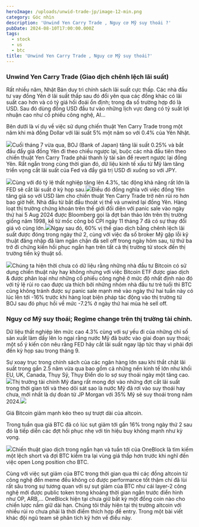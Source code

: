```yaml
---
heroImage: /uploads/unwid-trade-jp/image-12-min.png
category: Góc nhìn
description: 'Unwind Yen Carry Trade , Nguy cơ Mỹ suy thoái ?'
pubDate: 2024-08-10T17:00:00.000Z
tags:
  - stock
  - us
  - btc
title: 'Unwind Yen Carry Trade , Nguy cơ Mỹ suy thoái?'
---
```


### Unwind Yen Carry Trade (Giao dịch chênh lệch lãi suất)

Rất nhiều năm, Nhật Bản duy trì chính sách lãi suất cực thấp. Các nhà đầu tư vay đồng Yên ở lãi suất thấp sau đó đổi yên qua các đồng khác có lãi suất cao hơn và có tỷ giá hối đoái ổn định; trong đa số trường hợp đó là USD. Sau đó dùng đồng USD đầu tư vào những lịch vực đang có tỷ suất lợi nhuận cao như cổ phiếu công nghệ, AI… 

Bên dưới là ví dụ về việc sử dụng chiến thuật Yen Carry Trade trong một năm khi mà đồng Dollar với lãi suất 5% một năm so với 0.4% của Yên Nhật.

![](/uploads/unwid-trade-jp/2.png)Cuối tháng 7 vừa qua, BOJ (Bank of Japan) tăng lãi suất 0.25% và bắt đầu đẩy giá đồng Yên đi theo chiều ngược lại, buộc các nhà đầu tiên theo chiến thuật Yen Carry Trade phải thanh lý tài sản để revert ngược lại đồng Yên. Rất ngắn trong cùng thời gian đó, dữ liệu kinh tế xấu từ Mỹ làm tăng triển vọng cắt lãi suất của Fed và đẩy giá trị USD đi xuống so với JPY.

![](/uploads/unwid-trade-jp/2.png)Cùng với đó tỷ lệ thất nghiệp tăng lên 4.3%, tác động khả năng rất lớn là FED sẽ cắt lãi suất ở kỳ họp sau.![](/uploads/unwid-trade-jp/3.png)Điều đó đồng nghĩa với việc đồng Yên tăng giá so với USD làm cho chiến thuật Yen Carry Trade trở nên rủi ro hơn bao giờ hết. Nhà đầu từ bắt đầu thoát vị thế và unwind lại đồng Yên. Hàng loạt thị trường chứng khoán trên thế giới đối diện với panic sale vào ngày thứ hai 5 Aug 2024 được Bloomberg gọi là đợt bán tháo lớn trên thị trường giống năm 1998, kể từ mốc công bố CPI ngày 11 tháng 7 đã có sự thay đổi giá vô cùng lớn.![](/uploads/unwid-trade-jp/4.png)Ngay sau đó, 60% vị thế giao dịch bằng chênh lệch lãi suất được đóng trong ngày thứ 2, cùng với việc đa số broker Mỹ gặp lỗi kỹ thuật đăng nhập đã làm ngăn chặn đà sell off trong ngày hôm sau, từ thứ ba trở đi chứng kiến hồi phục ngắn hạn trên tất cả thị trường từ stock đến thị trường tiền kỹ thuật số.

![](/uploads/unwid-trade-jp/5.png)Chúng ta hiện thời chưa có dữ liệu rằng những nhà đầu tư Bitcoin có sử dụng chiến thuật này hay không nhưng với việc Bitcoin ETF được giao dịch & được phân loại như những cổ phiếu công nghệ ở mức độ nhất định nào đó với tỷ lệ rủi ro cao được ưa thích bởi những nhóm nhà đầu tư trẻ tuổi thì BTC cũng không tránh được sự panic sale mạnh mẽ vào ngày thứ hai tuần này có lúc lên tới -16% trước khi hàng loạt biện pháp tác động vào thị trường từ BOJ sau đó phục hồi về mức -7.2% ở ngày thứ hai mùa hè sell off.

### Nguy cơ Mỹ suy thoái; Regime change trên thị trường tài chính.

Dữ liệu thất nghiệp lên mức cao 4.3% cùng với sự yếu đi của những chỉ số sản xuất làm dấy lên lo ngại rằng nước Mỹ đã bước vào giai đoạn suy thoái; một số ý kiến còn nêu rằng FED hãy cắt lãi suất ngay lập tức thay vì phải đợi đến kỳ họp sau trong tháng 9.

Sự xoay trục trong chính sách của các ngân hàng lớn sau khi thắt chặt lãi suất trong gần 2.5 năm vừa qua bao gồm cả những nền kinh tế lớn như khối EU, UK, Canada, Thụy Sỹ, Thụy Điển do lo sợ suy thoái ngày một tăng cao.![](/uploads/unwid-trade-jp/image-12-min.png)Thị trường tài chính Mỹ đang rất mong đợi vào những đợt cắt lãi suất trong thời gian tới và theo dõi sát sao là nước Mỹ đã rơi vào suy thoái hay chưa, mới nhất là dự đoán từ JP Morgan với 35% Mỹ sẽ suy thoái trong năm 2024.![](/uploads/unwid-trade-jp/6.png)

Giá Bitcoin giảm mạnh kéo theo sự trượt dài của altcoin.

Trong tuần qua giá BTC đã có lúc sụt giảm tới gần 16% trong ngày thứ 2 sau đó là tiếp diễn các đợt hồi phục nhẹ với tín hiệu buy không mạnh như kỳ vọng.

![](/uploads/unwid-trade-jp/7.png)Chiến thuật giao dịch trong ngắn hạn và tuần tới của OneBlock là tìm kiếm một lệch short và đợi BTC kiểm tra lại vùng giá thấp hơn trước khi nghĩ đến việc open Long position cho BTC.

Cùng với việc sụt giảm của BTC trong thời gian qua thì các đồng altcoin từ công nghệ đến meme đều không có được performance tốt thậm chí đã lùi rất sâu trong sự tương quan với sự sụt giảm của BTC như cái layer-2 công nghệ mới được public token trong khoảng thời gian ngắn trước điển hình như OP, ARB,… OneBlock hiện tại chưa giữ bất kỳ một đồng coin nào cho chiến lược nắm giữ dài hạn. Chúng tôi thấy hiện tại thị trường altcoin với nhiều rủi ro chưa phải là thời điểm thích hợp để entry. Trong một bài viết khác đội ngũ team sẽ phân tích kỹ hơn về điều này.
